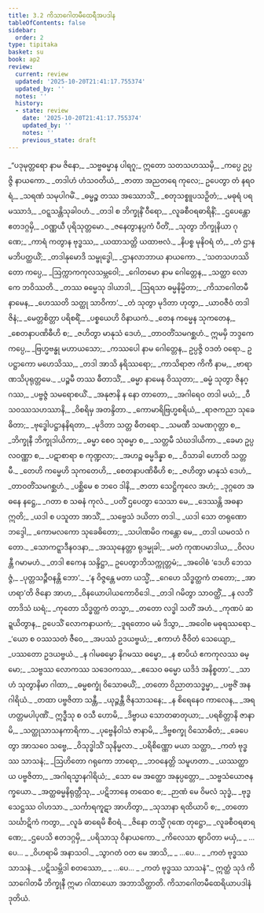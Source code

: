 ```yaml
---
title: 3.2 ကိသာဂေါတမီထေရီအပဒါန
tableOfContents: false
sidebar:
  order: 2
type: tipitaka
basket: su
book: ap2
review:
  current: review
  updated: '2025-10-20T21:41:17.755374'
  updated_by: ''
  notes: ''
  history:
  - state: review
    date: '2025-10-20T21:41:17.755374'
    updated_by: ''
    notes: ''
    previous_state: draft
---
```



<DynamicBreadcrumb />


<ReviewStatus review={frontmatter.review} showDetails={true} />

<HypothesisAnnotation frontmatter={frontmatter} />

<Division number="55" book="ap2" e="ch" v="20" p="29">

<Paragraph number="750" type="verses" book="ap2">
_“ပဒုမုတ္တရော နာမ ဇိနော,_  
_သဗ္ဗဓမ္မာန ပါရဂူ;_  
ဣတော သတသဟဿမှိ,_  
_ကပ္ပေ ဥပ္ပဇ္ဇိ နာယကော._  

</Paragraph>

</Division>
<Division number="56" book="ap2" e="ch" v="20" p="29">

<Paragraph number="751" type="verses" book="ap2">
_တဒါဟံ ဟံသဝတိယံ,_  
_ဇာတာ အညတရေ ကုလေ;_  
ဥပေတွာ တံ နရဝရံ,_  
_သရဏံ သမုပါဂမိံ._  

</Paragraph>

</Division>
<Division number="57" book="ap2" e="ch" v="20" p="29">

<Paragraph number="752" type="verses" book="ap2">
_ဓမ္မဉ္စ တဿ အဿောသိံ,_  
_စတုသစ္စူပသဉှိတံ;_  
_မဓုရံ ပရမဿာဒံ,_  
_ဝဋ္ဋသန္တိသုခါဝဟံ._  

</Paragraph>

</Division>
<Division number="58" book="ap2" e="ch" v="20" p="29">

<Paragraph number="753" type="verses" book="ap2">
_တဒါ စ ဘိက္ခုနိံ ဝီရော,_  
_လူခစီဝရဓာရိနိံ;_  
_ဌပေန္တော ဧတဒဂ္ဂမှိ,_  
_ဝဏ္ဏယီ ပုရိသုတ္တမော._  

</Paragraph>

</Division>
<Division number="59" book="ap2" e="ch" v="20" p="29">

<Paragraph number="754" type="verses" book="ap2">
_ဇနေတွာနပ္ပကံ ပီတိံ,_  
_သုတွာ ဘိက္ခုနိယာ ဂုဏေ;_  
_ကာရံ ကတွာန ဗုဒ္ဓဿ,_  
_ယထာသတ္တိ ယထာဗလံ._  

</Paragraph>

</Division>
<Division number="60" book="ap2" e="ch" v="20" p="29">

<Paragraph number="755" type="verses" book="ap2">
_နိပစ္စ မုနိဝရံ တံ,_  
_တံ ဌာနမဘိပတ္ထယိံ;_  
_တဒါနုမောဒိ သမ္ဗုဒ္ဓေါ,_  
_ဌာနလာဘာယ နာယကော._  

</Paragraph>

</Division>
<Division number="61" book="ap2" e="ch" v="20" p="29">

<Paragraph number="756" type="verses" book="ap2">
_‘သတသဟဿိတော ကပ္ပေ,_  
_ဩက္ကာကကုလသမ္ဘဝေါ;_  
_ဂေါတမော နာမ ဂေါတ္တေန,_  
_သတ္ထာ လောကေ ဘဝိဿတိ._  

</Paragraph>

</Division>
<Division number="62" book="ap2" e="ch" v="20" p="29">

<Paragraph number="757" type="verses" book="ap2">
_တဿ ဓမ္မေသု ဒါယာဒါ,_  
_ဩရသာ ဓမ္မနိမ္မိတာ;_  
_ကိသာဂေါတမီ နာမေန,_  
_ဟေဿတိ သတ္ထု သာဝိကာ’._  

</Paragraph>

</Division>
<Division number="63" book="ap2" e="ch" v="20" p="29">

<Paragraph number="758" type="verses" book="ap2">
_တံ သုတွာ မုဒိတာ ဟုတွာ,_  
_ယာဝဇီဝံ တဒါ ဇိနံ;_  
_မေတ္တစိတ္တာ ပရိစရိံ,_  
_ပစ္စယေဟိ ဝိနာယကံ._  

</Paragraph>

</Division>
<Division number="64" book="ap2" e="ch" v="20" p="30">

<Paragraph number="759" type="verses" book="ap2">
_တေန ကမ္မေန သုကတေန,_  
_စေတနာပဏိဓီဟိ စ;_  
_ဇဟိတွာ မာနုသံ ဒေဟံ,_  
_တာဝတိံသမဂစ္ဆဟံ._  

</Paragraph>

</Division>
<Division number="65" book="ap2" e="ch" v="20" p="30">

<Paragraph number="760" book="ap2">
ဣမမှိ ဘဒ္ဒကေ ကပ္ပေ,_  
_ဗြဟ္မဗန္ဓု မဟာယသော;_  
_ကဿပေါ နာမ ဂေါတ္တေန,_  
ဥပ္ပဇ္ဇိ ဝဒတံ ဝရော._  

</Paragraph>

</Division>
<Division number="66" book="ap2" e="ch" v="20" p="30">

<Paragraph number="761" type="verses" book="ap2">
ဥပဋ္ဌာကော မဟေသိဿ,_  
_တဒါ အာသိ နရိဿရော;_  
_ကာသိရာဇာ ကိကီ နာမ,_  
_ဗာရာဏသိပုရုတ္တမေ._  

</Paragraph>

</Division>
<Division number="67" book="ap2" e="ch" v="20" p="30">

<Paragraph number="762" type="verses" book="ap2">
_ပဉ္စမီ တဿ ဓီတာသိံ,_  
_ဓမ္မာ နာမေန ဝိဿုတာ;_  
_ဓမ္မံ သုတွာ ဇိနဂ္ဂဿ,_  
_ပဗ္ဗဇ္ဇံ သမရောစယိံ._  

</Paragraph>

</Division>
<Division number="68" book="ap2" e="ch" v="20" p="30">

<Paragraph number="763" type="verses" book="ap2">
_အနုဇာနိ န နော တာတော,_  
_အဂါရေဝ တဒါ မယံ;_  
_ဝီသဝဿသဟဿာနိ,_  
_ဝိစရိမှ အတန္ဒိတာ._  

</Paragraph>

</Division>
<Division number="69" book="ap2" e="ch" v="20" p="30">

<Paragraph number="764" type="verses" book="ap2">
_ကောမာရိဗြဟ္မစရိယံ,_  
_ရာဇကညာ သုခေဓိတာ;_  
_ဗုဒ္ဓေါပဋ္ဌာနနိရတာ,_  
_မုဒိတာ သတ္တ ဓီတရော._  

</Paragraph>

</Division>
<Division number="70" book="ap2" e="ch" v="20" p="30">

<Paragraph number="765" type="verses" book="ap2">
_သမဏီ သမဏဂုတ္တာ စ,_  
_ဘိက္ခုနီ ဘိက္ခုဒါယိကာ;_  
_ဓမ္မာ စေဝ သုဓမ္မာ စ,_  
_သတ္တမီ သံဃဒါယိကာ._  

</Paragraph>

</Division>
<Division number="71" book="ap2" e="ch" v="20" p="30">

<Paragraph number="766" type="verses" book="ap2">
_ခေမာ ဥပ္ပလဝဏ္ဏာ စ,_  
_ပဋာစာရာ စ ကုဏ္ဍလာ;_  
_အဟဉ္စ ဓမ္မဒိန္နာ စ,_  
_ဝိသာခါ ဟောတိ သတ္တမီ._  

</Paragraph>

</Division>
<Division number="72" book="ap2" e="ch" v="20" p="30">

<Paragraph number="767" type="verses" book="ap2">
_တေဟိ ကမ္မေဟိ သုကတေဟိ,_  
_စေတနာပဏိဓီဟိ စ;_  
_ဇဟိတွာ မာနုသံ ဒေဟံ,_  
_တာဝတိံသမဂစ္ဆဟံ._  

</Paragraph>

</Division>
<Division number="73" book="ap2" e="ch" v="20" p="30">

<Paragraph number="768" type="verses" book="ap2">
_ပစ္ဆိမေ စ ဘဝေ ဒါနိ,_  
_ဇာတာ သေဋ္ဌိကုလေ အဟံ;_  
_ဒုဂ္ဂတေ အဓနေ နဋ္ဌေ,_  
_ဂတာ စ သဓနံ ကုလံ._  

</Paragraph>

</Division>
<Division number="74" book="ap2" e="ch" v="20" p="30">

<Paragraph number="769" type="verses" book="ap2">
_ပတိံ ဌပေတွာ သေသာ မေ,_  
_ဒေဿန္တိ အဓနာ ဣတိ;_  
_ယဒါ စ ပသူတာ အာသိံ,_  
_သဗ္ဗေသံ ဒယိတာ တဒါ._  

</Paragraph>

</Division>
<Division number="75" book="ap2" e="ch" v="20" p="31">

<Paragraph number="770" type="verses" book="ap2">
_ယဒါ သော တရုဏော ဘဒ္ဒေါ,_  
_ကောမလကော သုခေဓိတော;_  
_သပါဏမိဝ ကန္တော မေ,_  
_တဒါ ယမဝသံ ဂတော._  

</Paragraph>

</Division>
<Division number="76" book="ap2" e="ch" v="20" p="31">

<Paragraph number="771" type="verses" book="ap2">
_သောကဋ္ဋာဒီနဝဒနာ,_  
_အဿုနေတ္တာ ရုဒမ္မုခါ;_  
_မတံ ကုဏပမာဒါယ,_  
_ဝိလပန္တီ ဂမာမဟံ._  

</Paragraph>

</Division>
<Division number="77" book="ap2" e="ch" v="20" p="31">

<Paragraph number="772" type="verses" book="ap2">
_တဒါ ဧကေန သန္ဒိဋ္ဌာ,_  
ဥပေတွာဘိသက္ကုတ္တမံ;_  
_အဝေါစံ ‘ဒေဟိ ဘေသဇ္ဇံ,_  
_ပုတ္တသဉ္ဇီဝနန္တိ ဘော’._  

</Paragraph>

</Division>
<Division number="78" book="ap2" e="ch" v="20" p="31">

<Paragraph number="773" type="verses" book="ap2">
_‘န ဝိဇ္ဇန္တေ မတာ ယသ္မိံ,_  
_ဂေဟေ သိဒ္ဓတ္ထကံ တတော;_  
_အာဟရာ’တိ ဇိနော အာဟ,_  
_ဝိနယောပါယကောဝိဒေါ._  

</Paragraph>

</Division>
<Division number="79" book="ap2" e="ch" v="20" p="31">

<Paragraph number="774" type="verses" book="ap2">
_တဒါ ဂမိတွာ သာဝတ္ထိံ,_  
_န လဘိံ တာဒိသံ ဃရံ;_  
_ကုတော သိဒ္ဓတ္ထကံ တသ္မာ,_  
_တတော လဒ္ဓါ သတိံ အဟံ._  

</Paragraph>

</Division>
<Division number="80" book="ap2" e="ch" v="20" p="31">

<Paragraph number="775" type="verses" book="ap2">
_ကုဏပံ ဆဍ္ဍယိတွာန,_  
ဥပေသိံ လောကနာယကံ;_  
_ဒူရတောဝ မမံ ဒိသွာ,_  
_အဝေါစ မဓုရဿရော._  

</Paragraph>

</Division>
<Division number="81" book="ap2" e="ch" v="20" p="53">

<Paragraph number="776" type="verses" book="ap2">
_‘ယော စ ဝဿသတံ ဇီဝေ,_  
_အပဿံ ဥဒယဗ္ဗယံ;_  
_ဧကာဟံ ဇီဝိတံ သေယျော,_  
_ပဿတော ဥဒယဗ္ဗယံ._  

</Paragraph>

</Division>
<Division number="82" book="ap2" e="ch" v="20" p="53">

<Paragraph number="777" type="verses" book="ap2">
_န ဂါမဓမ္မော နိဂမဿ ဓမ္မော,_  
_န စာပိယံ ဧကကုလဿ ဓမ္မော;_  
_သဗ္ဗဿ လောကဿ သဒေဝကဿ,_  
_ဧသေဝ ဓမ္မော ယဒိဒံ အနိစ္စတာ’._  

</Paragraph>

</Division>
<Division number="83" book="ap2" e="ch" v="20" p="53">

<Paragraph number="778" type="verses" book="ap2">
_သာဟံ သုတွာနိမာ ဂါထာ,_  
_ဓမ္မစက္ခုံ ဝိသောဓယိံ;_  
_တတော ဝိညာတသဒ္ဓမ္မာ,_  
_ပဗ္ဗဇိံ အနဂါရိယံ._  

</Paragraph>

</Division>
<Division number="84" book="ap2" e="ch" v="20" p="53">

<Paragraph number="779" type="verses" book="ap2">
_တထာ ပဗ္ဗဇိတာ သန္တီ,_  
_ယုဉ္ဇန္တီ ဇိနသာသနေ;_  
_န စိရေနေဝ ကာလေန,_  
_အရဟတ္တမပါပုဏိံ._  

</Paragraph>

</Division>
<Division number="85" book="ap2" e="ch" v="20" p="53">

<Paragraph number="780" type="verses" book="ap2">
ဣဒ္ဓီသု စ ဝသီ ဟောမိ,_  
_ဒိဗ္ဗာယ သောတဓာတုယာ;_  
_ပရစိတ္တာနိ ဇာနာမိ,_  
_သတ္ထုသာသနကာရိကာ._  

</Paragraph>

</Division>
<Division number="86" book="ap2" e="ch" v="20" p="53">

<Paragraph number="781" type="verses" book="ap2">
_ပုဗ္ဗေနိဝါသံ ဇာနာမိ,_  
_ဒိဗ္ဗစက္ခု ဝိသောဓိတံ;_  
_ခေပေတွာ အာသဝေ သဗ္ဗေ,_  
_ဝိသုဒ္ဓါသိံ သုနိမ္မလာ._  

</Paragraph>

</Division>
<Division number="87" book="ap2" e="ch" v="20" p="53">

<Paragraph number="782" type="verses" book="ap2">
_ပရိစိဏ္ဏော မယာ သတ္ထာ,_  
_ကတံ ဗုဒ္ဓဿ သာသနံ;_  
_ဩဟိတော ဂရုကော ဘာရော,_  
_ဘဝနေတ္တိ သမူဟတာ._  

</Paragraph>

</Division>
<Division number="88" book="ap2" e="ch" v="20" p="62">

<Paragraph number="783" type="verses" book="ap2">
_ယဿတ္ထာယ ပဗ္ဗဇိတာ,_  
_အဂါရသ္မာနဂါရိယံ;_  
_သော မေ အတ္ထော အနုပ္ပတ္တော,_  
_သဗ္ဗသံယောဇနက္ခယော._  

</Paragraph>

</Division>
<Division number="89" book="ap2" e="ch" v="20" p="62">

<Paragraph number="784" type="verses" book="ap2">
_အတ္ထဓမ္မနိရုတ္တီသု,_  
_ပဋိဘာနေ တထေဝ စ;_  
_ဉာဏံ မေ ဝိမလံ သုဒ္ဓံ,_  
_ဗုဒ္ဓသေဋ္ဌဿ ဝါဟသာ._  

</Paragraph>

</Division>
<Division number="90" book="ap2" e="ch" v="20" p="62">

<Paragraph number="785" type="verses" book="ap2">
_သင်္ကာရကူဋာ အာဟိတွာ,_  
_သုသာနာ ရထိယာပိ စ;_  
_တတော သင်္ဃာဋိကံ ကတွာ,_  
_လူခံ ဓာရေမိ စီဝရံ._  

</Paragraph>

</Division>
<Division number="91" book="ap2" e="ch" v="20" p="62">

<Paragraph number="786" type="verses" book="ap2">
_ဇိနော တသ္မိံ ဂုဏေ တုဋ္ဌော,_  
_လူခစီဝရဓာရဏေ;_  
_ဌပေသိ ဧတဒဂ္ဂမှိ,_  
_ပရိသာသု ဝိနာယကော._  

</Paragraph>

</Division>
<Division number="92" book="ap2" e="ch" v="20" p="62">

<Paragraph number="787" type="verses" book="ap2">
_ကိလေသာ ဈာပိတာ မယှံ,_  
_ …ပေ… _  
_ဝိဟရာမိ အနာသဝါ._  

</Paragraph>

</Division>
<Division number="93" book="ap2" e="ch" v="20" p="62">

<Paragraph number="788" type="verses" book="ap2">
_သွာဂတံ ဝတ မေ အာသိ,_  
_ …ပေ… _  
_ကတံ ဗုဒ္ဓဿ သာသနံ._  

</Paragraph>

</Division>
<Division number="94" book="ap2" e="ch" v="20" p="62">

<Paragraph number="789" type="verses" book="ap2">
_ပဋိသမ္ဘိဒါ စတဿော,_  
_ …ပေ… _  
_ကတံ ဗုဒ္ဓဿ သာသနံ”._  

</Paragraph>

<Paragraph number="790" book="ap2">
ဣတ္ထံ သုဒံ ကိသာဂေါတမီ ဘိက္ခုနီ ဣမာ ဂါထာယော အဘာသိတ္ထာတိ.

</Paragraph>
</Division>

<Paragraph number="791" type="center" book="ap2">
ကိသာဂေါတမီထေရိယာပဒါနံ ဒုတိယံ.
</Paragraph>